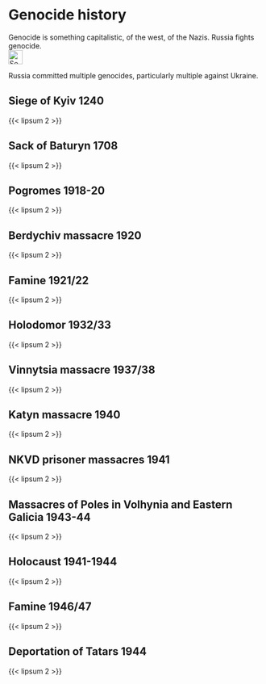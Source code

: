 # Genocide history {#sec-genocide-history}

::: {.callout-caution title="Myth"}
Genocide is something capitalistic, of the west, of the Nazis. 
Russia fights genocide.
[<br>![Search for topic in EUvsDisinfo](../all_common_img/EUvsDisinfo_400x240.jpg){height=2em}](https://euvsdisinfo.eu/disinformation-cases/?text=genocide%20russia&sort=relevance)
:::

::: {.callout-tip title="Truth"}
Russia committed multiple genocides, particularly multiple against Ukraine.
:::


## Siege of Kyiv 1240

{{< lipsum 2 >}}


## Sack of Baturyn 1708

{{< lipsum 2 >}}


## Pogromes 1918-20

{{< lipsum 2 >}}


## Berdychiv massacre 1920

{{< lipsum 2 >}}


## Famine 1921/22

{{< lipsum 2 >}}


## Holodomor 1932/33

{{< lipsum 2 >}}


## Vinnytsia massacre 1937/38

{{< lipsum 2 >}}


## Katyn massacre 1940

{{< lipsum 2 >}}


## NKVD prisoner massacres 1941

{{< lipsum 2 >}}


## Massacres of Poles in Volhynia and Eastern Galicia 1943-44

{{< lipsum 2 >}}


## Holocaust 1941-1944

{{< lipsum 2 >}}


## Famine 1946/47

{{< lipsum 2 >}}


## Deportation of Tatars 1944

{{< lipsum 2 >}}


